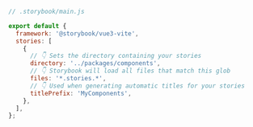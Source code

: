 ```js
// .storybook/main.js

export default {
  framework: '@storybook/vue3-vite',
  stories: [
    {
      // 👇 Sets the directory containing your stories
      directory: '../packages/components',
      // 👇 Storybook will load all files that match this glob
      files: '*.stories.*',
      // 👇 Used when generating automatic titles for your stories
      titlePrefix: 'MyComponents',
    },
  ],
};
```

